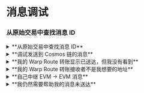 

# 消息调试

### 从原始交易中查找消息 ID

<details>
  <summary>**从原始交易中查找消息 ID**</summary>
  <div>
    <Tabs groupId="finding-message-id">
    <TabItem value="evm" label="EVM Origin">
    最简单的方法是使用 [Hyperlane Explorer](https://explorer.hyperlane.xyz)，如果您的链被支持。如果您的链不被支持，可以通过查看原始交易来找到消息 ID。

    在原始链的区块浏览器上查看原始交易时，导航到 **日志** 标签。

    **`DispatchId`** 日志包含消息 ID，作为主题编号 1（第二个主题）。

    有时，链区块浏览器不会显示人性化的 "DispatchId" 名称。在这种情况下，您可以通过其主题 0 查找日志：`0x788dbc1b7152732178210e7f4d9d010ef016f9eafbe66786bd7169f56e0c353a`。

    <figure>
    ![](/img/message-debugging/dispatch-id-log-evm.png)
    <figcaption>在原始交易上显示 DispatchId 日志的 Arbiscan 示例。</figcaption>
    </figure>

    </TabItem>
    <TabItem value="cosmos" label="Cosmos Origin">
    在原始链的区块浏览器上查看原始交易时，导航到 **事件日志** 标签。

    **Wasm Mailbox Dispatch Id** 日志包含消息 ID。

    <figure>
    ![](/img/message-debugging/dispatch-id-log-cosmos.png)
    <figcaption>在原始交易上显示日志的 Mintscan 示例。</figcaption>
    </figure>
    </TabItem>
    </Tabs>
  </div>
</details>

<details>
  <summary>**调试发送到 Cosmos 链的消息**</summary>
  <div>
    目前，[Hyperlane Explorer](https://explorer.hyperlane.xyz) 不支持非 EVM 链。

    要检查您的消息是否已送达，请选择目标链并在下面输入您的消息 ID：

    <CosmosMessageDelivered />
  </div>
</details>

<details>
  <summary>**我的 Warp Route 转账显示已送达，但我没有看到**</summary>
  <div>
    我们可以通过两个步骤来调试这个问题：

    **验证资金是否已收到：**

    <Tabs groupId="verifying-received-funds">
    <TabItem value="evm" label="EVM Destination">
    1. 打开目标链的区块浏览器，导航到您预期的接收地址。
    2. 如果您期望收到代币（例如 ERC-20），请检查代币转账标签，查看转账到您地址的代币。
    3. 如果您期望收到原生代币（例如 ETH，在以太坊上），请检查 "内部交易" 标签，查看转账到您地址的原生代币。
    </TabItem>
    <TabItem value="cosmos" label="Cosmos Destination">
    1. 打开目标链的区块浏览器，导航到您预期的接收地址。
    2. 查看您的 "Coins" 或 "Tokens" 标签，查找预期的余额。
    3. 如果不清楚您的余额是否符合预期，请检查交易列表。查找任何包含 "Process" 的交易。
    </TabItem>
    </Tabs>

    **验证您的转账接收者**

    <Tabs groupId="verifying-recipient">
    <TabItem value="evm" label="EVM Origin">
    在原始链的区块浏览器上查看原始交易时，导航到 **日志** 标签。

    **`SentTransferRemote`** 日志包含接收者，作为主题编号 1（第二个主题）。

    有时，链区块浏览器不会显示人性化的 "SentTransferRemote" 名称。在这种情况下，您可以通过其主题 0 查找日志：`0xd229aacb94204188fe8042965fa6b269c62dc5818b21238779ab64bdd17efeec`。

    接收者地址是将在目标链上接收扭曲代币的账户。如果需要，地址左侧会填充零。

    如果您的目标链是 EVM 链，日志将显示 `0x0000000000000000000000ffffffffffffffffffffffffffffffffffffffff`，表示 `0xffffffffffffffffffffffffffffffffffffffff` 是转账接收者。

    如果您的目标链是 Cosmos 链，您可以将十六进制内容转换为 bech32 地址，使用像 [这个工具](https://www.bech32converter.com) 这样的工具。一些 Cosmos 链有不同的地址长度，因此请注意复制多少个字符。

    <figure>
    ![](/img/message-debugging/transfer-remote-evm.png)
    <figcaption>在原始交易上显示 DispatchId 日志的 Arbiscan 示例。</figcaption>
    </figure>

    </TabItem>
    <TabItem value="cosmos" label="Cosmos Origin">

    在原始链的区块浏览器上查看原始交易时，导航到 **事件日志** 标签。

    包含 **Transfer Remote** 的日志包含消息 ID，例如：`Wasm Hpl Warp Native Transfer Remote`。

    接收者地址是将在目标链上接收扭曲代币的账户。如果需要，地址左侧会填充零。

    如果您的目标链是 EVM 链，日志将显示 `0x0000000000000000000000ffffffffffffffffffffffffffffffffffffffff`，表示 `0xffffffffffffffffffffffffffffffffffffffff` 是转账接收者。

    如果您的目标链是 Cosmos 链，您可以将十六进制内容转换为 bech32 地址，使用像 [这个工具](https://www.bech32converter.com) 这样的工具。一些 Cosmos 链有不同的地址长度，因此请注意复制多少个字符。

    <figure>
    ![](/img/message-debugging/transfer-remote-cosmos.png)
    <figcaption>在原始交易上显示日志的 Mintscan 示例。</figcaption>
    </figure>
    </TabItem>
    </Tabs>
  </div>
</details>

<details>
  <summary>**我的 Warp Route 转账接收者不是我想要的地址**</summary>
  <div>
    有时浏览器扩展钱包之间可能会相互竞争，您不常用的钱包的地址优先于您想要的钱包。我们已经看到这种情况发生在 **OKX Wallet** 上。请检查您所有的钱包地址以找到您的接收地址。
  </div>
</details>

<details>
  <summary>**自己中继 EVM → EVM 消息**</summary>
  <div>
    使用 [Hyperlane CLI](/docs/reference/cli.mdx)，如果在两个 EVM 链之间，可以自己中继消息。

    1. 按照 [这些说明](/docs/reference/cli.mdx) 在本地设置 CLI。
    2. 按照 [上述说明](#从原始交易中查找消息-id) 查找您的消息 ID。
    3. 获取一个在目标链上有资金的账户的私钥。
    3. 运行命令以中继消息：
    ```
    HYP_KEY=<your-private-key> hyperlane status --relay --origin <origin-chain> --destination <destination-chain> --id <message-id>
    ```

    例如：
    ```
    HYP_KEY=0xffff00000000000000000000000000000000000000000000000000000000ffff hyperlane status --relay --origin base --destination blast --id 0xabcd00000000000000000000000000000000000000000000000000000000abcd
    ```
  </div>
</details>

<details>
  <summary>**我仍然需要帮助我的消息未送达**</summary>
  <div>
    如果上述步骤没有帮助，您可以加入我们的 [Discord](https://discord.com/invite/hyperlane) 并在 **#support-forum** 频道创建新帖子。
  </div>
</details>
